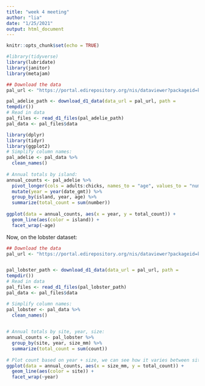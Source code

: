 ```yaml
---
title: "week 4 meeting"
author: "lia"
date: "1/25/2021"
output: html_document
---
```


```r
knitr::opts_chunk$set(echo = TRUE)
```

```r
#library(tidyverse)
library(lubridate)
library(janitor)
library(metajam)
```

```r
## Download the data
pal_url <- "https://portal.edirepository.org/nis/dataviewer?packageid=knb-lter-pal.88.7&entityid=c5abbed2edefecf30c659853df147282"

pal_adelie_path <- download_d1_data(data_url = pal_url, path = 
tempdir())
# Read in data
pal_files <- read_d1_files(pal_adelie_path)
pal_data <- pal_files$data
``` 
```r
library(dplyr)
library(tidyr)
library(ggplot2)
# Simplify column names:
pal_adelie <- pal_data %>%
  clean_names()
 
# Annual totals by island:
annual_counts <- pal_adelie %>% 
  pivot_longer(cols = adults:chicks, names_to = "age", values_to = "number") %>% 
  mutate(year = year(date_gmt)) %>% 
  group_by(island, year, age) %>% 
  summarize(total_count = sum(number))
 
ggplot(data = annual_counts, aes(x = year, y = total_count)) +
  geom_line(aes(color = island)) +
  facet_wrap(~age)
```

Now, on the lobster dataset:
```r
## Download the data
pal_url <- "https://portal.edirepository.org/nis/dataviewer?packageid=knb-lter-sbc.77.4&entityid=f32823fba432f58f66c06b589b7efac6"


pal_lobster_path <- download_d1_data(data_url = pal_url, path = 
tempdir())
# Read in data
pal_files <- read_d1_files(pal_lobster_path)
pal_data <- pal_files$data
```

```r
# Simplify column names:
pal_lobster <- pal_data %>%
  clean_names()

 
# Annual totals by site, year, size:
annual_counts <- pal_lobster %>% 
  group_by(site, year, size_mm) %>% 
  summarize(total_count = sum(count))
 
# Plot count based on year + size, we can see how it varies between sites
ggplot(data = annual_counts, aes(x = size_mm, y = total_count)) +
  geom_line(aes(color = site)) +
  facet_wrap(~year)
```

